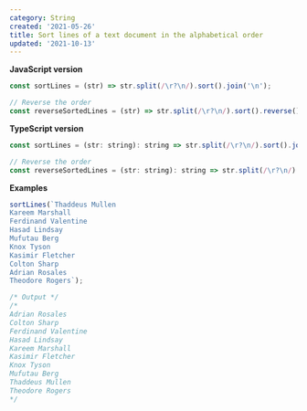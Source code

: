 ```yaml
---
category: String
created: '2021-05-26'
title: Sort lines of a text document in the alphabetical order
updated: '2021-10-13'
---
```


**JavaScript version**

```js
const sortLines = (str) => str.split(/\r?\n/).sort().join('\n');

// Reverse the order
const reverseSortedLines = (str) => str.split(/\r?\n/).sort().reverse().join('\n');
```

**TypeScript version**

```js
const sortLines = (str: string): string => str.split(/\r?\n/).sort().join('\n');

// Reverse the order
const reverseSortedLines = (str: string): string => str.split(/\r?\n/).sort().reverse().join('\n');
```

**Examples**

```js
sortLines(`Thaddeus Mullen
Kareem Marshall
Ferdinand Valentine
Hasad Lindsay
Mufutau Berg
Knox Tyson
Kasimir Fletcher
Colton Sharp
Adrian Rosales
Theodore Rogers`);

/* Output */
/*
Adrian Rosales
Colton Sharp
Ferdinand Valentine
Hasad Lindsay
Kareem Marshall
Kasimir Fletcher
Knox Tyson
Mufutau Berg
Thaddeus Mullen
Theodore Rogers
*/
```
